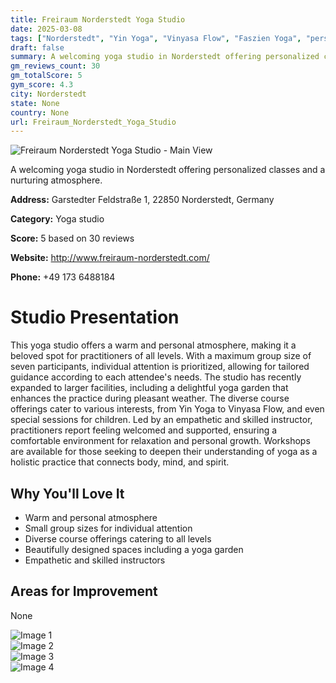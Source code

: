 ```yaml
---
title: Freiraum Norderstedt Yoga Studio
date: 2025-03-08
tags: ["Norderstedt", "Yin Yoga", "Vinyasa Flow", "Faszien Yoga", "personal", "welcoming", "Norderstedt"]  
draft: false
summary: A welcoming yoga studio in Norderstedt offering personalized classes and a nurturing atmosphere.
gm_reviews_count: 30
gm_totalScore: 5
gym_score: 4.3
city: Norderstedt
state: None
country: None
url: Freiraum_Norderstedt_Yoga_Studio
---
```


<div className="aspect-[16/9] relative my-8">
  <img 
    src="https://lh5.googleusercontent.com/p/AF1QipOeKviMYthmNa-1A5EExY32q4zRhTKFpy7B28U1=w1920-h1080-k-no"
    alt="Freiraum Norderstedt Yoga Studio - Main View"
    className="object-cover absolute inset-0 w-full h-full rounded-lg"
  />
</div>

A welcoming yoga studio in Norderstedt offering personalized classes and a nurturing atmosphere.

**Address:** Garstedter Feldstraße 1, 22850 Norderstedt, Germany

**Category:** Yoga studio

**Score:** 5 based on 30 reviews

**Website:** http://www.freiraum-norderstedt.com/

**Phone:** +49 173 6488184

# Studio Presentation

This yoga studio offers a warm and personal atmosphere, making it a beloved spot for practitioners of all levels. With a maximum group size of seven participants, individual attention is prioritized, allowing for tailored guidance according to each attendee's needs. The studio has recently expanded to larger facilities, including a delightful yoga garden that enhances the practice during pleasant weather. The diverse course offerings cater to various interests, from Yin Yoga to Vinyasa Flow, and even special sessions for children. Led by an empathetic and skilled instructor, practitioners report feeling welcomed and supported, ensuring a comfortable environment for relaxation and personal growth. Workshops are available for those seeking to deepen their understanding of yoga as a holistic practice that connects body, mind, and spirit.

## Why You'll Love It

- Warm and personal atmosphere
- Small group sizes for individual attention
- Diverse course offerings catering to all levels
- Beautifully designed spaces including a yoga garden
- Empathetic and skilled instructors

## Areas for Improvement

None

<div className="grid grid-cols-1 xl:grid-cols-2 gap-4 my-8">
<div className="aspect-[4/3] relative"><img src="https://lh3.googleusercontent.com/p/AF1QipPv6Suv3Bo6eYH0o1pFRss9lUGjktyHubhr2NYE=w1920-h1080-k-no" alt="Image 1" className="object-cover absolute inset-0 w-full h-full rounded-lg" /></div>
<div className="aspect-[4/3] relative"><img src="https://lh5.googleusercontent.com/p/AF1QipOGnv6B7AprNWlzcTcLSzqHaj2W0J2uPxP_CXZU=w1920-h1080-k-no" alt="Image 2" className="object-cover absolute inset-0 w-full h-full rounded-lg" /></div>
<div className="aspect-[4/3] relative"><img src="https://lh5.googleusercontent.com/p/AF1QipMGYZVGoaZSfh22tpDQaHALTozvyW9gtiH7vOZT=w1920-h1080-k-no" alt="Image 3" className="object-cover absolute inset-0 w-full h-full rounded-lg" /></div>
<div className="aspect-[4/3] relative"><img src="https://lh5.googleusercontent.com/p/AF1QipNcXa_9MZL_QC9Tm1IIb52ZdvBXko1GJdA4fnZN=w1920-h1080-k-no" alt="Image 4" className="object-cover absolute inset-0 w-full h-full rounded-lg" /></div>
</div>